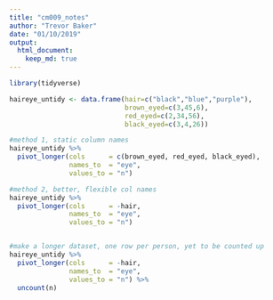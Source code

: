 ```yaml
---
title: "cm009_notes"
author: "Trevor Baker"
date: "01/10/2019"
output: 
  html_document:
    keep_md: true
---
```


```r

library(tidyverse)

```



```r

haireye_untidy <- data.frame(hair=c("black","blue","purple"),
                             brown_eyed=c(3,45,6),
                             red_eyed=c(2,34,56),
                             black_eyed=c(3,4,26))

#method 1, static column names
haireye_untidy %>% 
  pivot_longer(cols      = c(brown_eyed, red_eyed, black_eyed),
               names_to  = "eye",
               values_to = "n")

#method 2, better, flexible col names
haireye_untidy %>% 
  pivot_longer(cols      = -hair,
               names_to  = "eye",
               values_to = "n")


#make a longer dataset, one row per person, yet to be counted up
haireye_untidy %>% 
  pivot_longer(cols      = -hair,
               names_to  = "eye",
               values_to = "n") %>%
  uncount(n)


```



